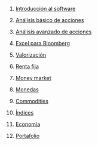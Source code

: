 1.  [Introducción al software](../2023-06-13-01-introduccion-al-software/index.qmd)

2.  [Análisis básico de acciones](../2023-06-13-02-analisis-basico-de-acciones/index.qmd)

3.  [Análisis avanzado de acciones](../2023-06-13-03-analisis-avanzado-de-acciones/index.qmd)

4.  [Excel para Bloomberg](../2023-06-13-04-excel-para-bloomberg/index.qmd)

5.  [Valorización](../2023-06-13-05-valorizacion/index.qmd)

6.  [Renta fija](../2023-06-13-06-renta-fija/index.qmd)

7.  [Money market](../2023-06-13-07-money-market/index.qmd)

8.  [Monedas](../2023-06-13-08-monedas/index.qmd)

9.  [Commodities](../2023-06-13-09-commodities/index.qmd)

10. [Índices](../2023-06-13-10-indices/index.qmd)

11. [Economía](../2023-06-13-11-economia/index.qmd)

12. [Portafolio](../2023-06-13-12-portafolio/index.qmd)